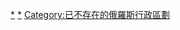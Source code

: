 {{Navbox
| title={{flag|Russia}}{{link-ru|俄羅斯聯邦主體合併|Объединение регионов России|聯邦主體合併}}
| listclass = hlist
| name=俄羅斯聯邦主體合併
| state={{{state|}}}

| group1= 2005年
| list1=
* [[彼尔姆州]] + [[科米-彼尔米亚克自治区]] → [[彼爾姆邊疆區]]

| group2= 2007年
| list2=
* [[克拉斯諾亞爾斯克邊疆區]] + [[泰梅爾（多爾干-涅涅茨）自治區]] + [[埃文基自治区]]
* [[堪察加州]] + [[科里亚克自治区]] → [[堪察加邊疆區]]

| group3= 2008年
| list3=
* [[伊尔库茨克州]] + [[乌斯季-奥尔登斯基布里亚特自治区]]
* [[赤塔州]] + [[阿加布里亞特自治區]] → [[外貝加爾邊疆區]]

}}<noinclude>
{{collapsible option}}
[[Category:俄羅斯聯邦行政區劃|*]]
[[Category:俄罗斯联邦主体|*]]
[[Category:俄罗斯行政区划导航模板| ]]
[[Category:已不存在的俄羅斯行政區劃]]
</noinclude>